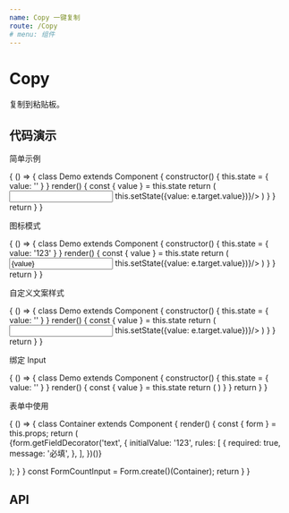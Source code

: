 ```yaml
---
name: Copy 一键复制
route: /Copy
# menu: 组件
---
```



# Copy

复制到粘贴板。

## 代码演示

简单示例

<Playground>
  {
    () => {
        class Demo extends Component {
            constructor() {
                this.state = {
                    value: ''
                }
            }
            render() {
                const { value } = this.state
                return (
                <Fragment>
                    <Row gutter={16}>
                        <Col span={18}>
                            <Input onChange={e => this.setState({value: e.target.value})}/>
                        </Col>
                        <Col span={6}>
                            <Copy text={value} type="text"/>
                        </Col>
                    </Row>
                </Fragment>
            )
            }
        }
        return <Demo/>
     }
}
</Playground>

图标模式

<Playground>
  {
    () => {
        class Demo extends Component {
            constructor() {
                this.state = {
                    value: '123'
                }
            }
            render() {
                const { value } = this.state
                return (
                <Fragment>
                    <Row gutter={16}>
                        <Col span={18}>
                            <Input value={value} onChange={e => this.setState({value: e.target.value})}/>
                        </Col>
                        <Col span={6}>
                            <Copy text={value} type="icon"/>
                        </Col>
                    </Row>
                </Fragment>
            )
            }
        }
        return <Demo/>
     }
}
</Playground>

自定义文案样式

<Playground>
  {
    () => {
        class Demo extends Component {
            constructor() {
                this.state = {
                    value: ''
                }
            }
            render() {
                const { value } = this.state
                return (
                <Fragment>
                    <Row gutter={16}>
                        <Col span={18}>
                            <Input onChange={e => this.setState({value: e.target.value})}/>
                        </Col>
                        <Col span={6}>
                            <Copy text={value} type="text" label="复制" tipsIcon={{twoToneColor: "#FF7F00", type: "check-square"}}/>
                        </Col>
                    </Row>
                </Fragment>
            )
            }
        }
        return <Demo/>
     }
}
</Playground>

绑定 Input

<Playground>
  {
    () => {
        class Demo extends Component {
            constructor() {
                this.state = {
                    value: ''
                }
            }
            render() {
                const { value } = this.state
                return (
                <Fragment>
                    <Row gutter={16}>
                        <Col span={18}>
                            <Copy withInput text={value} type="icon"/>
                        </Col>
                    </Row>
                </Fragment>
            )
            }
        }
        return <Demo/>
     }
}
</Playground>

表单中使用

<Playground>
  {
    () => {
      class Container extends Component {
        render() {
          const { form } = this.props;
          return (
            <Form>
              <Form.Item label="表单测试">
                {form.getFieldDecorator('text', {
                  initialValue: '123',
                  rules: [
                    {
                      required: true,
                      message: '必填',
                    },
                  ],
                })(<Copy withInput type="icon"/>)}
              </Form.Item>
            </Form>
          );
        }
      }
      const FormCountInput = Form.create()(Container);
      return <FormCountInput/>
    }
  }
</Playground>

## API

<PropsTable of={Copy} />